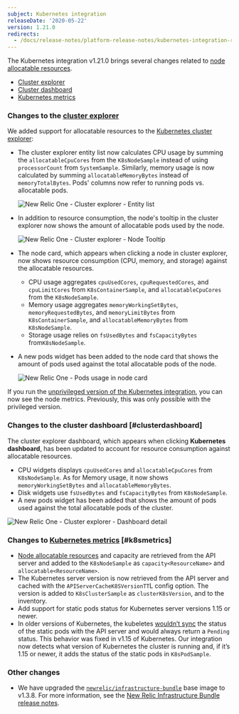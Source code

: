 ```yaml
---
subject: Kubernetes integration
releaseDate: '2020-05-22'
version: 1.21.0
redirects:
  - /docs/release-notes/platform-release-notes/kubernetes-integration-release-notes/new-relic-integration-kubernetes-1210
---
```


The Kubernetes integration v1.21.0 brings several changes related to [node allocatable resources](https://kubernetes.io/docs/tasks/administer-cluster/reserve-compute-resources/#node-allocatable).

- [Cluster explorer](#clusterexplorer)
- [Cluster dashboard](#clusterdashboard)
- [Kubernetes metrics](#k8smetrics)

### Changes to the [cluster explorer](/docs/integrations/kubernetes-integration/understand-use-data/kubernetes-cluster-explorer)

We added support for allocatable resources to the [Kubernetes cluster explorer](/docs/integrations/kubernetes-integration/cluster-explorer/kubernetes-cluster-explorer):

- The cluster explorer entity list now calculates CPU usage by summing the `allocatableCpuCores` from the `K8sNodeSample` instead of using `processorCount` from `SystemSample`. Similarly, memory usage is now calculated by summing `allocatableMemoryBytes` instead of `memoryTotalBytes`. Pods' columns now refer to running pods vs. allocatable pods.

  ![New Relic One - Cluster explorer - Entity list](src/images/nr1-cluster-explorer-entity-list.png 'New Relic One - Cluster explorer - Entity list')

- In addition to resource consumption, the node's tooltip in the cluster explorer now shows the amount of allocatable pods used by the node.

  ![New Relic One - Cluster explorer - Node Tooltip](src/images/nr1-cluster-explorer-node-tooltip.png 'New Relic One - Cluster explorer - Node Tooltip')

- The node card, which appears when clicking a node in cluster explorer, now shows resource consumption (CPU, memory, and storage) against the allocatable resources.
  - CPU usage aggregates `cpuUsedCores`, `cpuRequestedCores`, and `cpuLimitCores` from `K8sContainerSample`, and `allocatableCpuCores` from the `K8sNodeSample`.
  - Memory usage aggregates `memoryWorkingSetBytes`, `memoryRequestedBytes`, and `memoryLimitBytes` from `K8sContainerSample`, and `allocatableMemoryBytes` from `K8sNodeSample`.
  - Storage usage relies on `fsUsedBytes` and `fsCapacityBytes` from`K8sNodeSample`.
- A new pods widget has been added to the node card that shows the amount of pods used against the total allocatable pods of the node.

  ![New Relic One - Pods usage in node card](src/images/node-card-pods-widget_0.png 'New Relic One - Pods usage in node card')

If you run the [unprivileged version of the Kubernetes integration](/docs/integrations/kubernetes-integration/installation/kubernetes-installation-configuration#unprivileged), you can now see the node metrics. Previously, this was only possible with the privileged version.

### Changes to the cluster dashboard [#clusterdashboard]

The cluster explorer dashboard, which appears when clicking **Kubernetes dashboard**, has been updated to account for resource consumption against allocatable resources.

- CPU widgets displays `cpuUsedCores` and `allocatableCpuCores` from `K8sNodeSample`. As for Memory usage, it now shows `memoryWorkingSetBytes` and `allocatableMemoryBytes`.
- Disk widgets use `fsUsedBytes` and `fsCapacityBytes` from `K8sNodeSample`.
- A new pods widget has been added that shows the amount of pods used against the total allocatable pods of the cluster.

![New Relic One - Cluster explorer - Dashboard detail](src/images/k8s-cluster-dashboard-details.png 'New Relic One - Cluster explorer - Dashboard detail')

### Changes to [Kubernetes metrics](/docs/integrations/kubernetes-integration/understand-use-data/understand-use-data) [#k8smetrics]

- [Node allocatable resources](https://kubernetes.io/docs/tasks/administer-cluster/reserve-compute-resources/#node-allocatable) and capacity are retrieved from the API server and added to the `K8sNodeSample` as `capacity<ResourceName>` and `allocatable<ResourceName>`.
- The Kubernetes server version is now retrieved from the API server and cached with the `APIServerCacheK8SVersionTT`L config option. The version is added to `K8sClusterSample` as `clusterK8sVersion`, and to the inventory.
- Add support for static pods status for Kubernetes server versions 1.15 or newer.
- In older versions of Kubernetes, the kubeletes [wouldn’t sync](https://github.com/kubernetes/kubernetes/pull/77661) the status of the static pods with the API server and would always return a `Pending` status. This behavior was fixed in v1.15 of Kubernetes. Our integration now detects what version of Kubernetes the cluster is running and, if it’s 1.15 or newer, it adds the status of the static pods in `K8sPodSample`.

### Other changes

- We have upgraded the [`newrelic/infrastructure-bundle`](https://github.com/newrelic/infrastructure-bundle) base image to v1.3.8. For more information, see the [New Relic Infrastructure Bundle release notes](https://github.com/newrelic/infrastructure-bundle/releases/tag/1.3.8).
